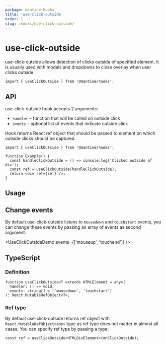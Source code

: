```yaml
---
package: mantine-hooks
title: 'use-click-outside'
order: 1
slug: /hooks/use-click-outside/
---
```



# use-click-outside

<PageHeader
  source="mantine-hooks/src/use-click-outside/use-click-outside.ts"
  docs="hooks/use-click-outside.mdx"
  package="@mantine/hooks"
/>

use-click-outside allows detection of clicks outside of specified element. It is usually used with modals
and dropdowns to close overlay when user clicks outside.

```tsx
import { useClickOutside } from '@mantine/hooks';
```

## API

use-click-outside hook accepts 2 arguments:

- `handler` – function that will be called on outside click
- `events` – optional list of events that indicate outside click

Hook returns React ref object that should be passed to element on which outside clicks should be captured.

```tsx
import { useClickOutside } from '@mantine/hooks';

function Example() {
  const handleClickOutside = () => console.log('Clicked outside of div');
  const ref = useClickOutside(handleClickOutside);
  return <div ref={ref} />;
}
```

## Usage

<UseClickOutsideDemo />

## Change events

By default use-click-outside listens to `mousedown` and `touchstart` events,
you can change these events by passing an array of events as second argument:

<UseClickOutsideDemo events={['mouseup', 'touchend']} />

## TypeScript

### Definition

```tsx
function useClickOutside<T extends HTMLElement = any>(
  handler: () => void,
  events: string[] = ['mousedown', 'touchstart']
): React.MutableRefObject<T>;
```

### Ref type

By default use-click-outside returns ref object with `React.MutableRefObject<any>` type
as ref type does not matter in almost all cases. You can specify ref type by passing a type:

```tsx
const ref = useClickOutside<HTMLDivElement>(onClickOutside);
```
